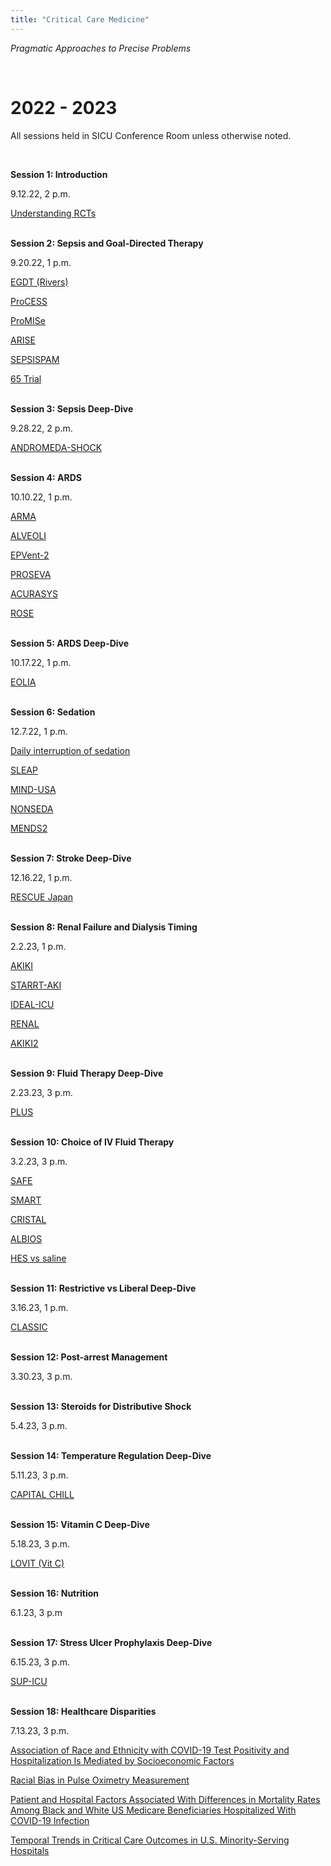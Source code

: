```yaml
---
title: "Critical Care Medicine"
---
```


_Pragmatic Approaches to Precise Problems_

<br>

# 2022 - 2023

All sessions held in SICU Conference Room unless otherwise noted.

<br>

<b>Session 1: Introduction</b>

9.12.22, 2 p.m.

[Understanding RCTs](https://adc.bmj.com/content/90/8/840)

<br>
<b>Session 2: Sepsis and Goal-Directed Therapy</b>

9.20.22, 1 p.m.

[EGDT (Rivers)](https://www.nejm.org/doi/full/10.1056/NEJMoa010307)

[ProCESS](https://www.nejm.org/doi/full/10.1056/nejmoa1401602)

[ProMISe](https://www.nejm.org/doi/full/10.1056/nejmoa1500896)

[ARISE](https://www.nejm.org/doi/full/10.1056/NEJMoa1404380)

[SEPSISPAM](https://www.nejm.org/doi/full/10.1056/NEJMoa1312173)

[65 Trial](https://jamanetwork.com/journals/jama/fullarticle/2761427)


<br>
<b>Session 3: Sepsis Deep-Dive</b>

9.28.22, 2 p.m.

[ANDROMEDA-SHOCK](https://jamanetwork.com/journals/jama/fullarticle/2724361)

<br>
<b>Session 4: ARDS</b>

10.10.22, 1 p.m.

[ARMA](https://www.nejm.org/doi/full/10.1056/nejm200005043421801)

[ALVEOLI](https://www.nejm.org/doi/full/10.1056/NEJMoa032193)

[EPVent-2](https://jamanetwork.com/journals/jama/fullarticle/2725206)

[PROSEVA](https://www.nejm.org/doi/full/10.1056/nejmoa1214103)

[ACURASYS](https://www.nejm.org/doi/full/10.1056/nejmoa1005372)

[ROSE](https://www.nejm.org/doi/full/10.1056/nejmoa1901686)

<br>
<b>Session 5: ARDS Deep-Dive</b>

10.17.22, 1 p.m.

[EOLIA](https://www.nejm.org/doi/full/10.1056/NEJMoa1800385)

<br>
<b>Session 6: Sedation</b>

12.7.22, 1 p.m.

[Daily interruption of sedation](https://www.nejm.org/doi/full/10.1056/nejm200005183422002)

[SLEAP](https://jamanetwork.com/journals/jama/fullarticle/1380160)

[MIND-USA](https://www.nejm.org/doi/10.1056/NEJMoa1808217)

[NONSEDA](https://www.nejm.org/doi/full/10.1056/NEJMoa1906759)

[MENDS2](https://www.nejm.org/doi/full/10.1056/NEJMoa2024922)

<br>
<b>Session 7: Stroke Deep-Dive</b>

12.16.22, 1 p.m.

[RESCUE Japan](https://www.nejm.org/doi/full/10.1056/NEJMoa2118191)

<br>
<b>Session 8: Renal Failure and Dialysis Timing</b>

2.2.23, 1 p.m.

[AKIKI](https://www.nejm.org/doi/full/10.1056/NEJMoa1603017)

[STARRT-AKI](https://www.nejm.org/doi/full/10.1056/nejmoa2000741)

[IDEAL-ICU](https://www.nejm.org/doi/full/10.1056/NEJMoa1803213)

[RENAL](https://www.nejm.org/doi/full/10.1056/nejmoa0902413)

[AKIKI2](https://www.thelancet.com/pdfs/journals/lancet/PIIS0140-6736(21)00350-0.pdf)

<br>
<b>Session 9: Fluid Therapy Deep-Dive</b>

2.23.23, 3 p.m.

[PLUS](https://www.nejm.org/doi/full/10.1056/NEJMoa2114464)

<br>
<b>Session 10: Choice of IV Fluid Therapy</b>

3.2.23, 3 p.m.

[SAFE](https://www.nejm.org/doi/full/10.1056/nejmoa040232)

[SMART](https://www.nejm.org/doi/full/10.1056/nejmoa1711584)

[CRISTAL](https://jamanetwork.com/journals/jama/fullarticle/1752245)

[ALBIOS](https://www.nejm.org/doi/full/10.1056/nejmoa1305727)

[HES vs saline](https://www.nejm.org/doi/full/10.1056/NEJMoa1209759)

<br>
<b>Session 11: Restrictive vs Liberal Deep-Dive</b>

3.16.23, 1 p.m.

[CLASSIC](https://www.nejm.org/doi/full/10.1056/NEJMoa2202707)

<br>
<b>Session 12: Post-arrest Management</b>

3.30.23, 3 p.m.

<br>
<b>Session 13: Steroids for Distributive Shock</b>

5.4.23, 3 p.m.

<br>
<b>Session 14: Temperature Regulation Deep-Dive</b>

5.11.23, 3 p.m.

[CAPITAL CHILL](https://jamanetwork.com/journals/jama/fullarticle/2785263)

<br>
<b>Session 15: Vitamin C Deep-Dive</b>

5.18.23, 3 p.m.

[LOVIT (Vit C)](https://www.nejm.org/doi/full/10.1056/NEJMoa2200644)

<br>
<b>Session 16: Nutrition</b>

6.1.23, 3 p.m

<br>
<b>Session 17: Stress Ulcer Prophylaxis Deep-Dive</b>

6.15.23, 3 p.m.

[SUP-ICU](https://www.nejm.org/doi/full/10.1056/nejmoa1714919)

<br>
<b>Session 18: Healthcare Disparities</b>

7.13.23, 3 p.m.

[Association of Race and Ethnicity with COVID-19 Test Positivity and Hospitalization Is Mediated by Socioeconomic Factors](https://www.atsjournals.org/doi/10.1513/AnnalsATS.202011-1448OC)

[Racial Bias in Pulse Oximetry Measurement](https://www.nejm.org/doi/full/10.1056/NEJMc2029240)

[Patient and Hospital Factors Associated With Differences in Mortality Rates Among Black and White US Medicare Beneficiaries Hospitalized With COVID-19 Infection](https://jamanetwork.com/journals/jamanetworkopen/fullarticle/2781182)

[Temporal Trends in Critical Care Outcomes in U.S. Minority-Serving Hospitals](https://www.atsjournals.org/doi/10.1164/rccm.201903-0623OC)